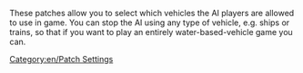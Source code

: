 These patches allow you to select which vehicles the AI players are allowed to use in game. You can stop the AI using any type of vehicle, e.g. ships or trains, so that if you want to play an entirely water-based-vehicle game you can.

[[Category:en/Patch Settings]]